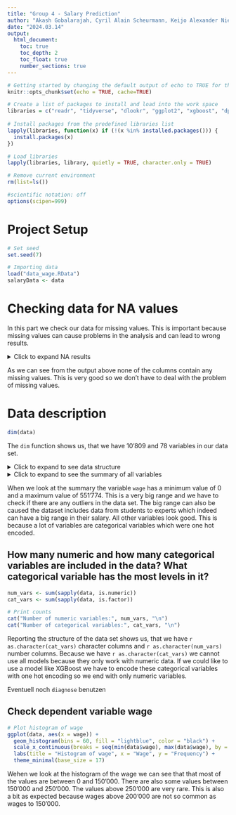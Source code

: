 ```yaml
---
title: "Group 4 - Salary Prediction"
author: "Akash Gobalarajah, Cyril Alain Scheurmann, Keijo Alexander Nierula, Roman Krass"
date: "2024.03.14"
output: 
  html_document:
    toc: true
    toc_depth: 2
    toc_float: true
    number_sections: true
---
```


```r
# Getting started by changing the default output of echo to TRUE for the current document 
knitr::opts_chunk$set(echo = TRUE, cache=TRUE)

# Create a list of packages to install and load into the work space
libraries = c("readr", "tidyverse", "dlookr", "ggplot2", "xgboost", "dplyr")
 
# Install packages from the predefined libraries list
lapply(libraries, function(x) if (!(x %in% installed.packages())) {
  install.packages(x)
})

# Load libraries
lapply(libraries, library, quietly = TRUE, character.only = TRUE)

# Remove current environment 
rm(list=ls())

#scientific notation: off
options(scipen=999) 
```

# Project Setup {.unnumbered}

```r
# Set seed
set.seed(7)

# Importing data
load("data_wage.RData")
salaryData <- data

```

# Checking data for NA values {.unnumbered}
In this part we check our data for missing values. This is important because missing values can cause problems in the analysis and can lead to wrong results. 

<details>
<summary>Click to expand NA results</summary>


```r

# Check for missing values in each column of the data set and store the result in the "has_NAs" data frame
has_NAs = as.data.frame(apply(data, 2, function(x) any(is.na(x))))

# Map matching column names for a more readable output
colnames(has_NAs) = c("has_NA")

# Print the has_NAs data frame to check if there are any NA values in our data set
has_NAs

```
</details>
As we can see from the output above none of the columns contain any missing values. This is very good so we don't have to deal with the problem of missing values.


# Data description

``` r
dim(data)

```
The `dim` function shows us, that we have 10'809 and 78 variables in our data set.

<details>
<summary>Click to expand to see data structure</summary>

```r

# Check the structure of the data
str(data)

```
</details>
  
<details>
<summary>Click to expand to see the summary of all variables</summary>

```r

# Check the summary of the data
summary(data)

```
</details>
When we look at the summary the variable `wage` has a minimum value of 0 and a maximum value of 551'774. This is a very big range and we have to check if there are any outliers in the data set. The big range can also be caused the dataset includes data from students to experts which indeed can have a big range in their salary.
All other variables look good. This is because a lot of variables are categorical variables which were one hot encoded. 

## How many numeric and how many categorical variables are included in the data? What categorical variable has the most levels in it?

```r
num_vars <- sum(sapply(data, is.numeric))
cat_vars <- sum(sapply(data, is.factor))

# Print counts
cat("Number of numeric variables:", num_vars, "\n")
cat("Number of categorical variables:", cat_vars, "\n")
```

Reporting the structure of the data set shows us, that we have `r as.character(cat_vars)` character columns and `r as.character(num_vars)` number columns.
Because we have `r as.character(cat_vars)` we cannot use all models because they only work with numeric data. If we could like to use a model like XGBoost we have to encode these categorical variables with one hot encoding so we end with only numeric variables.

Eventuell noch `diagnose` benutzen

## Check dependent variable wage

```r
# Plot histogram of wage
ggplot(data, aes(x = wage)) +
  geom_histogram(bins = 60, fill = "lightblue", color = "black") +
  scale_x_continuous(breaks = seq(min(data$wage), max(data$wage), by = 50000)) +
  labs(title = "Histogram of wage", x = "Wage", y = "Frequency") +
  theme_minimal(base_size = 17)

```

Wehen we look at the histogram of the wage we can see that that most of the values are between 0 and 150'000. There are also some values between 150'000 and 250'000. The values above 250'000 are very rare. This is also a bit as expected because wages above 200'000 are not so common as wages to 150'000.